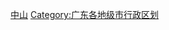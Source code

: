 {{Catnav|頁面分類|各種主題的頁面分類|依中国各省来作的分类|中国各省行政区划|广东行政区划}}

[[Category:中山|]]
[[Category:广东各地级市行政区划|Category:广东各地级市行政区划]]
{{catmore|中山市}}